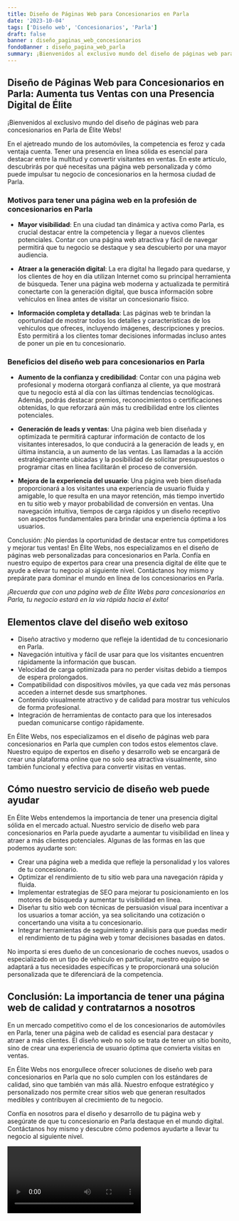 ```yaml
---
title: Diseño de Páginas Web para Concesionarios en Parla
date: '2023-10-04'
tags: ['Diseño web', 'Concesionarios', 'Parla']
draft: false
banner : diseño_paginas_web_concesionarios
fondoBanner : diseño_pagina_web_parla
summary: ¡Bienvenidos al exclusivo mundo del diseño de páginas web para concesionarios en Parla de Élite Webs!
---
```


## **Diseño de Páginas Web para Concesionarios en Parla: Aumenta tus Ventas con una Presencia Digital de Élite**

¡Bienvenidos al exclusivo mundo del diseño de páginas web para concesionarios en Parla de Élite Webs!

En el ajetreado mundo de los automóviles, la competencia es feroz y cada ventaja cuenta. Tener una presencia en línea sólida es esencial para destacar entre la multitud y convertir visitantes en ventas. En este artículo, descubrirás por qué necesitas una página web personalizada y cómo puede impulsar tu negocio de concesionarios en la hermosa ciudad de Parla.

### **Motivos para tener una página web en la profesión de concesionarios en Parla**

- **Mayor visibilidad**: En una ciudad tan dinámica y activa como Parla, es crucial destacar entre la competencia y llegar a nuevos clientes potenciales. Contar con una página web atractiva y fácil de navegar permitirá que tu negocio se destaque y sea descubierto por una mayor audiencia.

- **Atraer a la generación digital**: La era digital ha llegado para quedarse, y los clientes de hoy en día utilizan Internet como su principal herramienta de búsqueda. Tener una página web moderna y actualizada te permitirá conectarte con la generación digital, que busca información sobre vehículos en línea antes de visitar un concesionario físico.

- **Información completa y detallada**: Las páginas web te brindan la oportunidad de mostrar todos los detalles y características de los vehículos que ofreces, incluyendo imágenes, descripciones y precios. Esto permitirá a los clientes tomar decisiones informadas incluso antes de poner un pie en tu concesionario.

### **Beneficios del diseño web para concesionarios en Parla**

- **Aumento de la confianza y credibilidad**: Contar con una página web profesional y moderna otorgará confianza al cliente, ya que mostrará que tu negocio está al día con las últimas tendencias tecnológicas. Además, podrás destacar premios, reconocimientos o certificaciones obtenidas, lo que reforzará aún más tu credibilidad entre los clientes potenciales.

- **Generación de leads y ventas**: Una página web bien diseñada y optimizada te permitirá capturar información de contacto de los visitantes interesados, lo que conducirá a la generación de leads y, en última instancia, a un aumento de las ventas. Las llamadas a la acción estratégicamente ubicadas y la posibilidad de solicitar presupuestos o programar citas en línea facilitarán el proceso de conversión.

- **Mejora de la experiencia del usuario**: Una página web bien diseñada proporcionará a los visitantes una experiencia de usuario fluida y amigable, lo que resulta en una mayor retención, más tiempo invertido en tu sitio web y mayor probabilidad de conversión en ventas. Una navegación intuitiva, tiempos de carga rápidos y un diseño receptivo son aspectos fundamentales para brindar una experiencia óptima a los usuarios.

Conclusión: ¡No pierdas la oportunidad de destacar entre tus competidores y mejorar tus ventas! En Élite Webs, nos especializamos en el diseño de páginas web personalizadas para concesionarios en Parla. Confía en nuestro equipo de expertos para crear una presencia digital de élite que te ayude a elevar tu negocio al siguiente nivel. Contáctanos hoy mismo y prepárate para dominar el mundo en línea de los concesionarios en Parla.

_¡Recuerda que con una página web de Élite Webs para concesionarios en Parla, tu negocio estará en la vía rápida hacia el éxito!_

<GifSeo />

<Cta />

## Elementos clave del diseño web exitoso

- Diseño atractivo y moderno que refleje la identidad de tu concesionario en Parla.
- Navegación intuitiva y fácil de usar para que los visitantes encuentren rápidamente la información que buscan.
- Velocidad de carga optimizada para no perder visitas debido a tiempos de espera prolongados.
- Compatibilidad con dispositivos móviles, ya que cada vez más personas acceden a internet desde sus smartphones.
- Contenido visualmente atractivo y de calidad para mostrar tus vehículos de forma profesional.
- Integración de herramientas de contacto para que los interesados puedan comunicarse contigo rápidamente.

En Élite Webs, nos especializamos en el diseño de páginas web para concesionarios en Parla que cumplen con todos estos elementos clave. Nuestro equipo de expertos en diseño y desarrollo web se encargará de crear una plataforma online que no solo sea atractiva visualmente, sino también funcional y efectiva para convertir visitas en ventas.

## Cómo nuestro servicio de diseño web puede ayudar

En Élite Webs entendemos la importancia de tener una presencia digital sólida en el mercado actual. Nuestro servicio de diseño web para concesionarios en Parla puede ayudarte a aumentar tu visibilidad en línea y atraer a más clientes potenciales. Algunas de las formas en las que podemos ayudarte son:

- Crear una página web a medida que refleje la personalidad y los valores de tu concesionario.
- Optimizar el rendimiento de tu sitio web para una navegación rápida y fluida.
- Implementar estrategias de SEO para mejorar tu posicionamiento en los motores de búsqueda y aumentar tu visibilidad en línea.
- Diseñar tu sitio web con técnicas de persuasión visual para incentivar a los usuarios a tomar acción, ya sea solicitando una cotización o concertando una visita a tu concesionario.
- Integrar herramientas de seguimiento y análisis para que puedas medir el rendimiento de tu página web y tomar decisiones basadas en datos.

No importa si eres dueño de un concesionario de coches nuevos, usados o especializado en un tipo de vehículo en particular, nuestro equipo se adaptará a tus necesidades específicas y te proporcionará una solución personalizada que te diferenciará de la competencia.

## Conclusión: La importancia de tener una página web de calidad y contratarnos a nosotros

En un mercado competitivo como el de los concesionarios de automóviles en Parla, tener una página web de calidad es esencial para destacar y atraer a más clientes. El diseño web no solo se trata de tener un sitio bonito, sino de crear una experiencia de usuario óptima que convierta visitas en ventas.

En Élite Webs nos enorgullece ofrecer soluciones de diseño web para concesionarios en Parla que no solo cumplen con los estándares de calidad, sino que también van más allá. Nuestro enfoque estratégico y personalizado nos permite crear sitios web que generan resultados medibles y contribuyen al crecimiento de tu negocio.

Confía en nosotros para el diseño y desarrollo de tu página web y asegúrate de que tu concesionario en Parla destaque en el mundo digital. Contáctanos hoy mismo y descubre cómo podemos ayudarte a llevar tu negocio al siguiente nivel.

<Video />

<CtaBot job='Concesionarios' city='Parla'/>

<Gmaps query='Parla+españa+maps' />